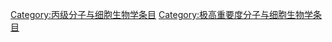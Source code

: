 [[Category:丙级分子与细胞生物学条目|Category:丙级分子与细胞生物学条目]]
[[Category:极高重要度分子与细胞生物学条目|Category:极高重要度分子与细胞生物学条目]]